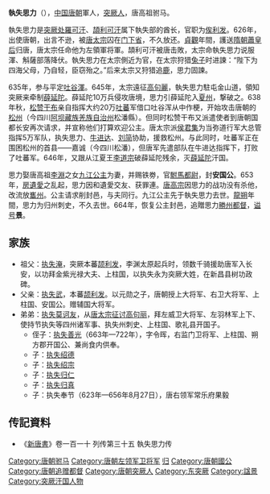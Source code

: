 '''執失思力'''（{{bd|？||660年代||}}），[[中国|中国]][[唐朝|唐朝]]軍人，[[突厥人|突厥人]]，唐高祖驸马。

執失思力是[[突厥|突厥]][[处羅可汗|处羅可汗]]、[[頡利可汗|頡利可汗]]属下執失部的酋长，官职为[[俟利发|俟利发]]。626年，出使唐朝，出言不逊，被[[唐太宗|唐太宗]]囚在[[门下省|门下省]]，不久放还。[[貞觀|貞觀]]年間，護送[[隋朝|隋朝]][[炀愍皇后|蕭皇后]]归唐，唐太宗任命他为左領軍将軍。頡利可汗被唐击敗，太宗命執失思力说服渾、斛薩部落降伏。執失思力在太宗側近为官，在太宗狩猎[[兔子|兔子]]时进諫：“陛下为四海父母，乃自轻，臣窃殆之。”后来太宗又狩猎追[[鹿|鹿]]，思力固諫。

635年，参与平定[[吐谷渾|吐谷渾]]。645年，太宗遠征[[高句麗|高句麗]]，執失思力駐屯金山道，領知突厥来牵制[[薛延陀|薛延陀]]。薛延陀10万兵侵攻唐境，思力引薛延陀入[[夏州|夏州]]，撃破之。638年秋，[[松赞干布|松赞干布]]亲自指挥大约20万[[吐蕃|吐蕃]]军借口吐谷浑从中作梗，开始攻击唐朝的[[松州_(唐朝)|松州]]（今四川[[阿坝藏族羌族自治州|阿坝藏族羌族自治州]]松潘縣）。但同时松赞干布又派遣使者到唐朝国都长安再次请求，并宣称他们打算欢迎公主。唐太宗派[[侯君集|侯君集]]为当弥道行军大总管指挥5万军队，执失思力、[[牛进达|牛进达]]、[[刘简|刘简]]协助，援救松州。与此同时，吐蕃军正在围困松州的首县——嘉诚（今四川松潘），但唐军先遣部队在牛进达指挥下，打败了吐蕃军。646年，又跟从江夏王[[李道宗|李道宗]]破薛延陀残余，灭[[薛延陀|薛延陀]]汗国。

思力娶唐高祖[[李淵|李淵]]之女[[九江公主|九江公主]]为妻，并赐铁劵，官[[驸马|駙馬都尉]]，封'''安国公'''。653年，[[房遺愛|房遺愛]]之乱起，思力因和遺愛交友、获罪連。[[唐高宗|唐高宗]]因思力的战功没有杀他，改流放[[巂州|巂州]]。公主请求削封邑，与夫同行。九江公主先于執失思力去世。[[龍朔|龍朔]]年間，思力为归州刺史，不久去世。664年，恢复公主封邑，追贈思力[[勝州|勝州]][[都督|都督]]，[[谥号|谥号]]'''景'''。

==家族==
* 祖父：[[执失淹|执失淹]]，突厥本蕃[[颉利发|颉利发]]，李渊太原起兵时，领数千骑援助唐军入长安，以功拜金紫光禄大夫、上柱国，以执失永为突厥大姓，在新昌县树功政碑。
* 父亲：[[执失武|执失武]]，本蕃[[颉利发|颉利发]]。以元勋之子，唐朝授上大将军、右卫大将军、上柱国、安国公。赠辅国大将军。
* 弟弟：[[执失莫诃友|执失莫诃友]]，从[[唐太宗征讨高句丽|唐太宗征讨高句丽]]，拜左威卫大将军、左羽林军上下、使持节执失等四州诸军事、执失州刺史、上柱国、歌礼县开国子。
** 侄子：[[执失善光|执失善光]]（663年—722年），字令晖，右监门卫将军、上柱国、朔方郡开国公、兼尚食内供奉。
** 子：[[执失绍德|执失绍德]]
** 子：[[执失绍宗|执失绍宗]]
** 子：[[执失归仁|执失归仁]]
** 子：[[执失归真|执失归真]]
** 子：执失奉节（623年—656年8月27日），唐右领军常乐府果毅

==传記資料==
*《[[新唐書|新唐書]]》卷一百一十 列传第三十五 執失思力传 

[[Category:唐朝驸马|Category:唐朝驸马]]
[[Category:唐朝左领军卫将军|Category:唐朝左领军卫将军]]
[[Category:唐朝刺史|归]]
[[Category:唐朝國公|Category:唐朝國公]]
[[Category:唐朝追赠都督|Category:唐朝追赠都督]]
[[Category:唐朝突厥人|Category:唐朝突厥人]] 
[[Category:东突厥|Category:东突厥]]
[[Category:諡景|Category:諡景]]
[[Category:突厥汗国人物|Category:突厥汗国人物]]
